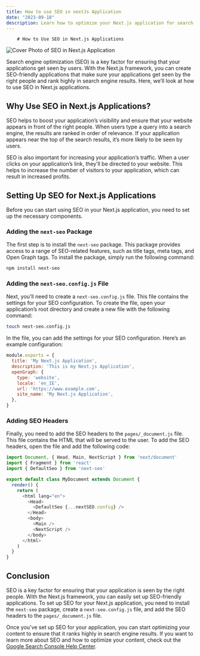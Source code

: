 ```yaml
---
title: How to use SEO in nextJs Application
date: "2023-09-18"
description: Learn how to optimize your Next.js application for search engines with SEO best practices. Get tips on how to use SEO to improve visibility and rankings.
---
```

        # How to Use SEO in Next.js Applications

![Cover Photo of SEO in Next.js Application](https://images.unsplash.com/photo-1621771834698-67f46aa51da8?crop=entropy&cs=tinysrgb&fit=max&fm=jpg&ixid=M3w1MDMzNDF8MHwxfHJhbmRvbXx8fHx8fHx8fDE2OTUwNTE0MDN8&ixlib=rb-4.0.3&q=80&w=1080)

Search engine optimization (SEO) is a key factor for ensuring that your applications get seen by users. With the Next.js framework, you can create SEO-friendly applications that make sure your applications get seen by the right people and rank highly in search engine results. Here, we’ll look at how to use SEO in Next.js applications. 

## Why Use SEO in Next.js Applications?

SEO helps to boost your application’s visibility and ensure that your website appears in front of the right people. When users type a query into a search engine, the results are ranked in order of relevance. If your application appears near the top of the search results, it’s more likely to be seen by users.

SEO is also important for increasing your application’s traffic. When a user clicks on your application’s link, they’ll be directed to your website. This helps to increase the number of visitors to your application, which can result in increased profits.

## Setting Up SEO for Next.js Applications

Before you can start using SEO in your Next.js application, you need to set up the necessary components. 

### Adding the `next-seo` Package

The first step is to install the `next-seo` package. This package provides access to a range of SEO-related features, such as title tags, meta tags, and Open Graph tags. To install the package, simply run the following command: 

```bash
npm install next-seo
```

### Adding the `next-seo.config.js` File

Next, you’ll need to create a `next-seo.config.js` file. This file contains the settings for your SEO configuration. To create the file, open your application’s root directory and create a new file with the following command: 

```bash
touch next-seo.config.js
```

In the file, you can add the settings for your SEO configuration. Here’s an example configuration: 

```js
module.exports = {
  title: 'My Next.js Application',
  description: 'This is my Next.js Application',
  openGraph: {
    type: 'website',
    locale: 'en_IE',
    url: 'https://www.example.com',
    site_name: 'My Next.js Application',
  },
}
```

### Adding SEO Headers

Finally, you need to add the SEO headers to the `pages/_document.js` file. This file contains the HTML that will be served to the user. To add the SEO headers, open the file and add the following code: 

```js
import Document, { Head, Main, NextScript } from 'next/document'
import { Fragment } from 'react'
import { DefaultSeo } from 'next-seo'

export default class MyDocument extends Document {
  render() {
    return (
      <html lang="en">
        <Head>
          <DefaultSeo {...nextSEO.config} />
        </Head>
        <body>
          <Main />
          <NextScript />
        </body>
      </html>
    )
  }
}
```

## Conclusion

SEO is a key factor for ensuring that your application is seen by the right people. With the Next.js framework, you can easily set up SEO-friendly applications. To set up SEO for your Next.js application, you need to install the `next-seo` package, create a `next-seo.config.js` file, and add the SEO headers to the `pages/_document.js` file. 

Once you’ve set up SEO for your application, you can start optimizing your content to ensure that it ranks highly in search engine results. If you want to learn more about SEO and how to optimize your content, check out the [Google Search Console Help Center](https://support.google.com/webmasters/topic/6001886).